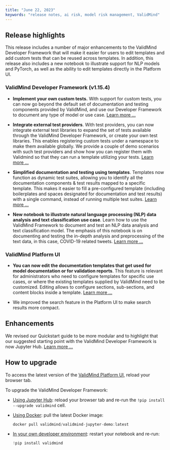 ```yaml
---
title: "June 22, 2023"
keywords: "release notes, ai risk, model risk management, ValidMind"
---
```


## Release highlights

This release includes a number of major enhancements to the ValidMind Developer Framework that will make it easier for users to edit templates and add custom tests that can be reused across templates. In addition, this release also includes a new notebook to illustrate support for NLP models and PyTorch, as well as the ability to edit templates directly in the Platform UI. 

### ValidMind Developer Framework (v1.15.4)

- **Implement your own custom tests.** With support for custom tests, you can now go beyond the default set of documentation and testing components provided by ValidMind, and use our Developer Framework to document any type of model or use case. [Learn more ...](../notebooks/how_to/implementing_custom_tests.ipynb)

- **Integrate external test providers**. With test providers, you can now integrate external test libraries to expand the set of tests available through the ValidMind Developer Framework, or create your own test libraries. This enables registering custom tests under a namespace to make them available globally. We provide a couple of demo scenarios with such test providers and show how you can register them with  Validmind so that they can run a template utilizing your tests. [Learn more ...](../notebooks/code_samples/custom_tests/external_test_providers_demo.ipynb)

- **Simplified documentation and testing using templates**. Templates now function as dynamic test suites, allowing you to identify all the documentation components & test results mapped to a specific template. This makes it easier to fill a pre-configured template (including boilerplates and spaces designated for documentation and test results) with a single command, instead of running multiple test suites. [Learn more ...](get-started-developer-framework.qmd)

<!--- NR Replaced original Pytorch NLP link with CatBoost link, as the original link  has issues in Quarto --->
- **New notebook to illustrate natural language processing (NLP) data analysis and text classification use case**. Learn how to use the ValidMind Framework to document and test an NLP data analysis and text classification model. The emphasis of this notebook is on documenting and testing the in-depth analysis and preprocessing of the text data, in this case, COVID-19 related tweets. [Learn more ...](../notebooks/code_samples/LLM_and_NLP/nlp_sentiment_analysis_catboost_demo.ipynb)

### ValidMind Platform UI

- **You can now edit the documentation templates that get used for model documentation or for validation reports**. This feature is relevant for administrators who need to configure templates for specific use cases, or where the existing templates supplied by ValidMind need to be customized. Editing allows to configure sections, sub-sections, and content blocks inside a template. [Learn more ...](configure-documentation-project-templates.qmd)

- We improved the search feature in the Platform UI to make search results more compact.

## Enhancements

We revised our Quickstart guide to be more modular and to highlight that our suggested starting point with the ValidMind Developer Framework is now Jupyter Hub. [Learn more ...](quickstart.qmd)

## How to upgrade

To access the latest version of the [ValidMind Platform UI](http://app.prod.validmind.ai/), reload your browser tab.

To upgrade the ValidMind Developer Framework:

- [Using Jupyter Hub](try-developer-framework-with-jupyterhub.qmd): reload your browser tab and re-run the `!pip install --upgrade validmind` cell.

- [Using Docker](try-developer-framework-with-docker.qmd): pull the latest Docker image:
    
    ```jsx
    docker pull validmind/validmind-jupyter-demo:latest
    
    ```
    
- [In your own developer environment](install-and-initialize-developer-framework.qmd): restart your notebook and re-run:
    
    ```python
    !pip install validmind
    ```

